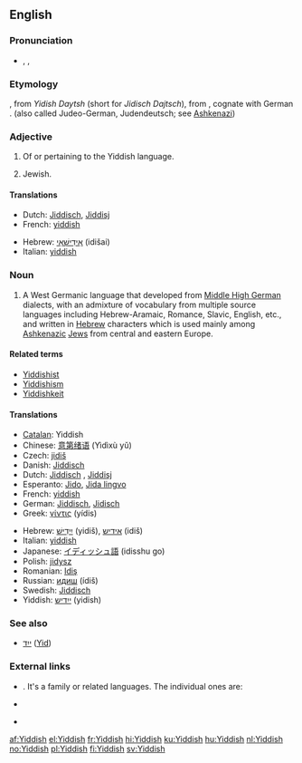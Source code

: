 {{interwiktionary|code=yi}}
==English==
{{wikipedia}}

===Pronunciation===
* {{enPR|yĭd'ĭsh}}, {{IPA|/ˈjɪd.ɪʃ/}}, {{SAMPA|/"jId.IS/}}

===Etymology===
{{etyl|yi}} {{term|ייִדיש|lang=yi|sc=Hebr}}, from ''Yidish Daytsh'' (short for ''Jidisch Dajtsch''), from {{etyl|gmh}} {{term|jüdisch diutsch||[[Jewish]] [[German]]|lang=gmh}}, cognate with German {{term|jüdisch||Jewish|lang=de}}. (also called Judeo-German, Judendeutsch; see [[Ashkenazi]])

{{rfe|unlcear whether "Yidish Daytsh" and "Jidisch Dajtsch" are transliterations of Yiddish or (Middle) High German}}

===Adjective===
{{en-adj}}

# Of or pertaining to the Yiddish language.
# {{informal}} Jewish.

====Translations====
{{trans-top|of or pertaining to the Yiddish language}}
* Dutch: [[Jiddisch]], [[Jiddisj]]
* French: [[yiddish]] {{m|f}}
{{trans-mid}}
* Hebrew: [[אידישאי|אִידִישָׁאִי]] (idišai)
* Italian: [[yiddish]] {{m}}
{{trans-bottom}}

{{trans-top|Jewish}}
{{trans-mid}}
{{trans-bottom}}

===Noun===
{{en-noun|-}}

# A West Germanic language that developed from [[Middle High German]] dialects, with an admixture of vocabulary from multiple source languages including Hebrew-Aramaic, Romance, Slavic, English, etc., and written in [[Hebrew]] characters which is used mainly among [[Ashkenazi]]c [[Jew]]s from central and eastern Europe.

====Related terms====
* [[Yiddishist]]
* [[Yiddishism]]
* [[Yiddishkeit]]

====Translations====
{{trans-top|language}}
* [[Catalan]]: Yiddish
* Chinese: [[意第绪语]] (Yìdìxù yǔ)
* Czech: [[jidiš]] {{m}}
* Danish: [[Jiddisch]]
* Dutch: [[Jiddisch]] {{n}}, [[Jiddisj]] {{n}}
* Esperanto: [[Jido]], [[Jida lingvo]]
* French: [[yiddish]] {{m}}
* German: [[Jiddisch]], [[Jidisch]]
* Greek: [[γίντις]] (yídis)
{{trans-mid}}
* Hebrew: [[יידיש|יִידִישׁ]] (yidiš), [[אידיש]] (idiš)
* Italian: [[yiddish]] {{m}}
* Japanese: [[イディッシュ語]] (idisshu go)
* Polish: [[jidysz]] {{m}}
* Romanian: [[Idiş]]
* Russian: [[идиш]] (ídiš) {{m}}
* Swedish: [[Jiddisch]]
* Yiddish: [[ייִדיש]] (yidish)
{{trans-bottom}}

===See also===
* [[ייִד]] ([[Jew|Yid]]) {{m}}

===External links===
* {{ISO 639|3code=yid|1code=yi}}. It's a family or related languages. The individual ones are:
{{top2}}
* {{ethnologue|lang=Eastern Yiddish|code=ydd}}
{{mid2}}
* {{ethnologue|lang=Western Yiddish|code=yih}}
{{bottom}}

[[af:Yiddish]]
[[el:Yiddish]]
[[fr:Yiddish]]
[[hi:Yiddish]]
[[ku:Yiddish]]
[[hu:Yiddish]]
[[nl:Yiddish]]
[[no:Yiddish]]
[[pl:Yiddish]]
[[fi:Yiddish]]
[[sv:Yiddish]]